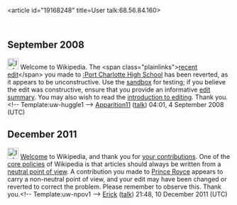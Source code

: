 <article id="19168248" title=User talk:68.56.84.160>
	<talkpage id="19168248" title="User talk:68.56.84.160">

== September 2008 ==

[[Image:Information.png|25px]] Welcome to Wikipedia. The &lt;span class=&quot;plainlinks&quot;&gt;[http://en.wikipedia.org/wiki/Port_Charlotte_High_School?diff=236169181 recent edit]&lt;/span&gt; you made to [[:Port Charlotte High School]] has been reverted, as it appears to be unconstructive. Use the [[Wikipedia:Sandbox|sandbox]] for testing; if you believe the edit was constructive, ensure that you provide an informative [[Help:Edit summary|edit summary]]. You may also wish to read the [[Wikipedia:Introduction|introduction to editing]]. Thank you. &lt;!-- Template:uw-huggle1 --&gt; [[User:Apparition11|Apparition11]] ([[User talk:Apparition11|talk]]) 04:01, 4 September 2008 (UTC)

== December 2011 ==

[[File:Information.svg|25px|alt=|link=]] [[Wikipedia:Introduction|Welcome]] to Wikipedia, and thank you for [[Special:Contributions/68.56.84.160|your contributions]]. One of the [[Wikipedia:Five pillars|core policies]] of Wikipedia is that articles should always be written from a [[Wikipedia:Neutral point of view|neutral point of view]]. A contribution you made to [[Prince Royce]] appears to carry a non-neutral point of view, and your edit may have been changed or reverted to correct the problem. Please remember to observe this. Thank you.&lt;!-- Template:uw-npov1 --&gt; [[User:Magiciandude|Erick]] ([[User talk:Magiciandude|talk]]) 21:48, 10 December 2011 (UTC)
	</talkpage>
</article>